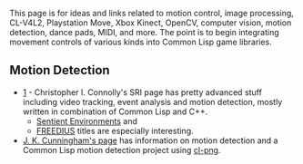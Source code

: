 This page is for ideas and links related to motion control, image processing, CL-V4L2, Playstation Move, Xbox Kinect, OpenCV, computer vision, motion detection, dance pads, MIDI, and more. The point is to begin integrating movement controls of various kinds into Common Lisp game libraries.


== Motion Detection ==
* [http://www.ai.sri.com/~connolly/] - Christopher I. Connolly's SRI page has pretty advanced stuff including video tracking, event analysis and motion detection, mostly written in combination of Common Lisp and C++.
** [http://www.ai.sri.com/~connolly/sentient/index.html Sentient Environments] and 
** [http://www.ai.sri.com/~connolly/freedius/basics.html FREEDIUS] titles are especially interesting.
* [http://jandmworks.com/ J. K. Cunningham's page] has information on motion detection and a Common Lisp motion detection project using [http://www.ljosa.com/~ljosa/software/cl-png/ cl-png].
